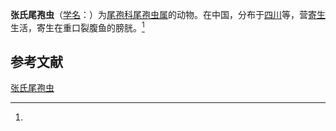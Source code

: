 {{Speciesbox
| name = 张氏尾孢虫
| status = 
| status_system = 
| image = 
| genus = Henneguya
| species = tchangi
| authority = (Ma, 1998)<ref name='id9676'>{{cite web| url =http://www.bioinfo.cn/db05/BjdwSpecies.php?action=view&id=9676| title =张氏尾孢虫| work =《中国动物物种编目数据库》| publisher =中国科学院微生物研究所| author =中国科学院动物研究所| accessdate =2009-04-16| deadurl =yes| archiveurl =https://web.archive.org/web/20160305073546/http://www.bioinfo.cn/db05/BjdwSpecies.php?action=view&id=9676| archivedate =2016-03-05}}</ref>
}}

'''张氏尾孢虫'''（[[学名|学名]]：{{lang|la|''Henneguya tchangi''}}）为[[尾孢科|尾孢科]][[尾孢虫属|尾孢虫属]]的动物。在中国，分布于[[四川|四川]]等，营[[寄生|寄生]]生活，寄生在重口裂腹鱼的膀胱。<ref name='id9676'/>

== 参考文献 ==
{{reflist}}

{{Wikispecies|Henneguya tchangi}}

[[Category:尾孢虫属|张氏尾孢虫]]


{{Cnidarian-stub}}